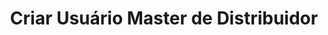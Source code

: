 ---
title: "Criar Usuário Master de Distribuidor"
api: "POST https://regis.app.byefive.com.br/rest/users"
description: "Cria um novo usuário master (administrador) para um distribuidor específico"
---